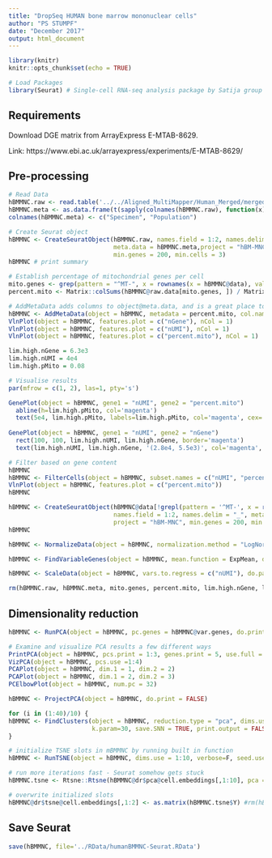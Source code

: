 ```yaml
---
title: "DropSeq HUMAN bone marrow mononuclear cells"
author: "PS STUMPF"
date: "December 2017"
output: html_document
---
```


```r
library(knitr)
knitr::opts_chunk$set(echo = TRUE)

# Load Packages
library(Seurat) # Single-cell RNA-seq analysis package by Satija group
```

## Requirements

Download DGE matrix from ArrayExpress E-MTAB-8629.

Link: https://www.ebi.ac.uk/arrayexpress/experiments/E-MTAB-8629/


## Pre-processing

```r
# Read Data
hBMMNC.raw <- read.table('../../Aligned_MultiMapper/Human_Merged/merged.DGE.txt.gz', header=T, sep="\t", row.names = 1)
hBMMNC.meta <- as.data.frame(t(sapply(colnames(hBMMNC.raw), function(x) {strsplit(x,"_")[[1]][1:2]})))
colnames(hBMMNC.meta) <- c("Specimen", "Population")
```

```r
# Create Seurat object
hBMMNC <- CreateSeuratObject(hBMMNC.raw, names.field = 1:2, names.delim = "_",
                             meta.data = hBMMNC.meta,project = "hBM-MNC",
                             min.genes = 200, min.cells = 3)
hBMMNC # print summary
```


```r
# Establish percentage of mitochondrial genes per cell
mito.genes <- grep(pattern = "^MT-", x = rownames(x = hBMMNC@data), value = TRUE)
percent.mito <- Matrix::colSums(hBMMNC@raw.data[mito.genes, ]) / Matrix::colSums(hBMMNC@raw.data)

# AddMetaData adds columns to object@meta.data, and is a great place to stash QC stats
hBMMNC <- AddMetaData(object = hBMMNC, metadata = percent.mito, col.name = "percent.mito")
VlnPlot(object = hBMMNC, features.plot = c("nGene"), nCol = 1)
VlnPlot(object = hBMMNC, features.plot = c("nUMI"), nCol = 1)
VlnPlot(object = hBMMNC, features.plot = c("percent.mito"), nCol = 1)

lim.high.nGene = 6.3e3
lim.high.nUMI = 4e4
lim.high.pMito = 0.08

# Visualise results
par(mfrow = c(1, 2), las=1, pty='s')

GenePlot(object = hBMMNC, gene1 = "nUMI", gene2 = "percent.mito")
  abline(h=lim.high.pMito, col='magenta')
  text(5e4, lim.high.pMito, labels=lim.high.pMito, col='magenta', cex=.75, pos=3)
  
GenePlot(object = hBMMNC, gene1 = "nUMI", gene2 = "nGene")
  rect(100, 100, lim.high.nUMI, lim.high.nGene, border='magenta')
  text(lim.high.nUMI, lim.high.nGene, '(2.8e4, 5.5e3)', col='magenta', cex=.75, pos=4)
```

```r
# Filter based on gene content
hBMMNC
hBMMNC <- FilterCells(object = hBMMNC, subset.names = c("nUMI", "percent.mito"), low.thresholds = c(200, -Inf), high.thresholds = c(lim.high.nUMI, lim.high.pMito))
VlnPlot(object = hBMMNC, features.plot = c("percent.mito"))
hBMMNC
```


```r
hBMMNC <- CreateSeuratObject(hBMMNC@data[!grepl(pattern = '^MT-', x = rownames(hBMMNC@data)),],
                             names.field = 1:2, names.delim = "_", meta.data = hBMMNC@meta.data,
                             project = "hBM-MNC", min.genes = 200, min.cells = 3)
hBMMNC
```


```r
hBMMNC <- NormalizeData(object = hBMMNC, normalization.method = "LogNormalize", scale.factor = 1e4)
```


```r
hBMMNC <- FindVariableGenes(object = hBMMNC, mean.function = ExpMean, dispersion.function = LogVMR, x.low.cutoff = 0.0125, x.high.cutoff = 4, y.cutoff = 0.5)
```

```r
hBMMNC <- ScaleData(object = hBMMNC, vars.to.regress = c("nUMI"), do.par = TRUE, num.cores=4)
```

```r
rm(hBMMNC.raw, hBMMNC.meta, mito.genes, percent.mito, lim.high.nGene, lim.high.nUMI, lim.high.pMito)
```




## Dimensionality reduction

```r
hBMMNC <- RunPCA(object = hBMMNC, pc.genes = hBMMNC@var.genes, do.print = FALSE, pcs.compute = 32)
```

```r
# Examine and visualize PCA results a few different ways
PrintPCA(object = hBMMNC, pcs.print = 1:3, genes.print = 5, use.full = FALSE)
VizPCA(object = hBMMNC, pcs.use =1:4)
PCAPlot(object = hBMMNC, dim.1 = 1, dim.2 = 2)
PCAPlot(object = hBMMNC, dim.1 = 2, dim.2 = 3)
PCElbowPlot(object = hBMMNC, num.pc = 32)

hBMMNC <- ProjectPCA(object = hBMMNC, do.print = FALSE)
```


```r
for (i in (1:40)/10) {
hBMMNC <- FindClusters(object = hBMMNC, reduction.type = "pca", dims.use = 1:10, resolution = i,
                       k.param=30, save.SNN = TRUE, print.output = FALSE)
}
```

```r
# initialize TSNE slots in mBMMNC by running built in function
hBMMNC <- RunTSNE(object = hBMMNC, dims.use = 1:10, verbose=F, seed.use = NULL)

# run more iterations fast - Seurat somehow gets stuck
hBMMNC.tsne <- Rtsne::Rtsne(hBMMNC@dr$pca@cell.embeddings[,1:10], pca = FALSE, perplexity = 30, max_iter = 5000, verbose = F)

# overwrite initialized slots
hBMMNC@dr$tsne@cell.embeddings[,1:2] <- as.matrix(hBMMNC.tsne$Y) #rm(hBMMNC.tsne)
```

## Save Seurat

```r
save(hBMMNC, file='../RData/humanBMMNC-Seurat.RData')
```
